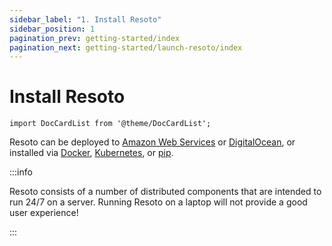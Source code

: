 ```yaml
---
sidebar_label: "1. Install Resoto"
sidebar_position: 1
pagination_prev: getting-started/index
pagination_next: getting-started/launch-resoto/index
---
```


# Install Resoto

```mdx-code-block
import DocCardList from '@theme/DocCardList';
```

Resoto can be deployed to [Amazon Web Services](./aws/index.mdx) or [DigitalOcean](./digitalocean/index.mdx), or installed via [Docker](./docker.mdx), [Kubernetes](./kubernetes.mdx), or [pip](./pip.mdx).

:::info

Resoto consists of a number of distributed components that are intended to run 24/7 on a server. Running Resoto on a laptop will not provide a good user experience!

:::

<DocCardList />

